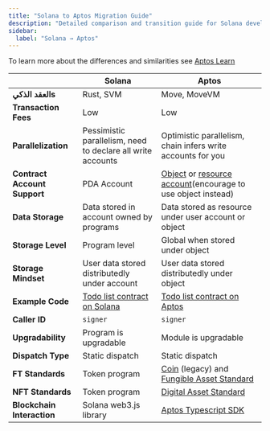 ```yaml
---
title: "Solana to Aptos Migration Guide"
description: "Detailed comparison and transition guide for Solana developers moving to Aptos blockchain development"
sidebar:
  label: "Solana → Aptos"
---
```


To learn more about the differences and similarities see [Aptos Learn](https://learn.aptoslabs.com/en/tutorials/solana-to-aptos-guide/cheat-sheet?workshop=solana-to-aptos)

|                              | Solana                                                                                                             | Aptos                                                                                                                                     |
| ---------------------------- | ------------------------------------------------------------------------------------------------------------------ | ----------------------------------------------------------------------------------------------------------------------------------------- |
| **العقد الذكيs**          | Rust, SVM                                                                                                          | Move, MoveVM                                                                                                                              |
| **Transaction Fees**         | Low                                                                                                                | Low                                                                                                                                       |
| **Parallelization**          | Pessimistic parallelism, need to declare all write accounts                                                        | Optimistic parallelism, chain infers write accounts for you                                                                               |
| **Contract Account Support** | PDA Account                                                                                                        | [Object](/build/smart-contracts/objects) or [resource account](/build/smart-contracts/resource-accounts)(encourage to use object instead) |
| **Data Storage**             | Data stored in account owned by programs                                                                           | Data stored as resource under user account or object                                                                                      |
| **Storage Level**            | Program level                                                                                                      | Global when stored under object                                                                                                           |
| **Storage Mindset**          | User data stored distributedly under account                                                                       | User data stored distributedly under object                                                                                               |
| **Example Code**             | [Todo list contract on Solana](https://github.com/aptos-labs/move-by-examples/tree/main/advanced-todo-list/solana) | [Todo list contract on Aptos](https://github.com/aptos-labs/move-by-examples/tree/main/advanced-todo-list/aptos)                          |
| **Caller ID**                | `signer`                                                                                                           | `signer`                                                                                                                                  |
| **Upgradability**            | Program is upgradable                                                                                              | Module is upgradable                                                                                                                      |
| **Dispatch Type**            | Static dispatch                                                                                                    | Static dispatch                                                                                                                           |
| **FT Standards**             | Token program                                                                                                      | [Coin](/build/smart-contracts/aptos-coin) (legacy) and [Fungible Asset Standard](/build/smart-contracts/fungible-asset)                   |
| **NFT Standards**            | Token program                                                                                                      | [Digital Asset Standard](/build/smart-contracts/digital-asset)                                                                            |
| **Blockchain Interaction**   | Solana web3.js library                                                                                             | [Aptos Typescript SDK](/build/sdks/ts-sdk)                                                                                                |
